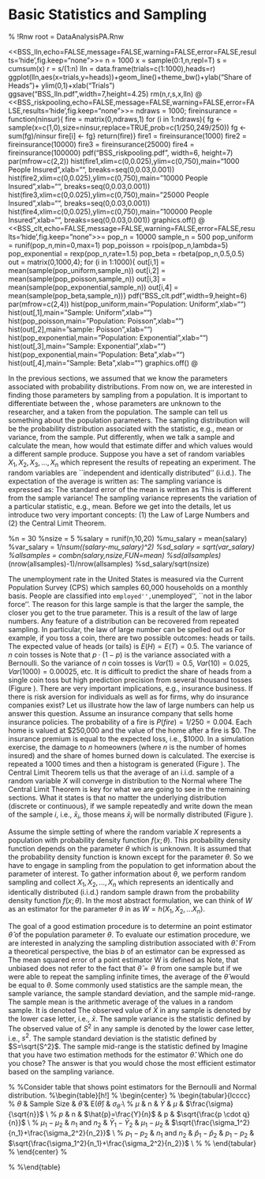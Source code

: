 # Basic Statistics and Sampling

% !Rnw root = DataAnalysisPA.Rnw

<<BSS_lln,echo=FALSE,message=FALSE,warning=FALSE,error=FALSE,results='hide',fig.keep="none">>=
n                   = 1000
x                   = sample(0:1,n,repl=T)
s                   = cumsum(x)
r                   = s/(1:n)
lln                 = data.frame(trials=c(1:1000),heads=r)
ggplot(lln,aes(x=trials,y=heads))+geom_line()+theme_bw()+ylab("Share of Heads")+
     ylim(0,1)+xlab("Trials")
ggsave("BSS_lln.pdf",width=7,height=4.25)
rm(n,r,s,x,lln)
@
<<BSS_riskpooling,echo=FALSE,message=FALSE,warning=FALSE,error=FALSE,results='hide',fig.keep="none">>=
ndraws    = 1000;
fireinsurance  = function(ninsur){
     fire = matrix(0,ndraws,1)
          for (i in 1:ndraws){
               fg      <- sample(x=c(1,0),size=ninsur,replace=TRUE,prob=c(1/250,249/250))
               fg      <- sum(fg)/ninsur
               fire[i] <- fg}
               return(fire)}
fire1     = fireinsurance(1000)
fire2     = fireinsurance(10000)
fire3     = fireinsurance(25000)
fire4     = fireinsurance(100000)
pdf("BSS_riskpooling.pdf", width=6, height=7)
par(mfrow=c(2,2))
hist(fire1,xlim=c(0,0.025),ylim=c(0,750),main="1000 People Insured",xlab="",
          breaks=seq(0,0.03,0.001))
     hist(fire2,xlim=c(0,0.025),ylim=c(0,750),main="10000 People Insured",xlab="",
          breaks=seq(0,0.03,0.001))
     hist(fire3,xlim=c(0,0.025),ylim=c(0,750),main="25000 People Insured",xlab="",
          breaks=seq(0,0.03,0.001))
     hist(fire4,xlim=c(0,0.025),ylim=c(0,750),main="100000 People Insured",xlab="",
          breaks=seq(0,0.03,0.001))
graphics.off()
@
<<BSS_clt,echo=FALSE,message=FALSE,warning=FALSE,error=FALSE,results='hide',fig.keep="none">>=
pop_n               = 10000
sample_n            = 500
pop_uniform         = runif(pop_n,min=0,max=1)
pop_poisson         = rpois(pop_n,lambda=5)
pop_exponential     = rexp(pop_n,rate=1.5)
pop_beta            = rbeta(pop_n,0.5,0.5)
out                 = matrix(0,1000,4);
for (i in 1:1000){
     out[i,1]       = mean(sample(pop_uniform,sample_n))
     out[i,2]       = mean(sample(pop_poisson,sample_n))
     out[i,3]       = mean(sample(pop_exponential,sample_n))
     out[i,4]       = mean(sample(pop_beta,sample_n))}
pdf("BSS_clt.pdf",width=9,height=6)
  par(mfrow=c(2,4))
    hist(pop_uniform,main="Population: Uniform",xlab="")
    hist(out[,1],main="Sample: Uniform",xlab="")
    hist(pop_poisson,main="Population: Poisson",xlab="")
    hist(out[,2],main="sample: Poisson",xlab="")
    hist(pop_exponential,main="Population: Exponential",xlab="")
    hist(out[,3],main="Sample: Exponential",xlab="")
    hist(pop_exponential,main="Population: Beta",xlab="")
    hist(out[,4],main="Sample: Beta",xlab="")
graphics.off()
@

\section{Basic Statistics and Sampling}
In the previous sections, we assumed that we know the parameters associated with probability distributions. From now on, we are interested in finding those parameters by sampling from a population. It is important to differentiate between the \emph{population}, whose parameters are unknown to the researcher, and a \emph{sample} taken from the population. The sample can tell us something about the population parameters. The sampling distribution will be the probability distribution associated with the statistic, e.g., mean or variance, from the sample. Put differently, when we talk a sample and calculate the mean, how would that estimate differ and which values would a different sample produce. Suppose you have a set of random variables $X_1, X_2, X_3, \dots , X_n$ which represent the results of repeating an experiment. The random variables are ``independent and identically distributed'' (i.i.d.). The expectation of the average is written as:
  \begin{equation*}
      \bar{X}_n = \frac{X_1 + X_2 + \dots + X_n}{n}
  \end{equation*}
The sampling variance is expressed as:
  \begin{equation*}
      Var(\bar{X}_n) = \frac{\sigma^2}{n}
  \end{equation*}
The standard error of the mean is written as
     \begin{equation*}
          \sigma_{\bar{x}} = \frac{\sigma}{\sqrt{n}}
     \end{equation*}
This is different from the sample variance! The sampling variance represents the variation of a particular statistic, e.g., mean. Before we get into the details, let us introduce two very important concepts: (1) the Law of Large Numbers and (2) the Central Limit Theorem. 


%n                   = 30
%nsize               = 5
%salary              = runif(n,10,20)
%mu_salary           = mean(salary)
%var_salary          = 1/n*sum((salary-mu_salary)^2)
%sd_salary           = sqrt(var_salary)
%allsamples          = combn(salary,nsize,FUN=mean)
%sd(allsamples)*(nrow(allsamples)-1)/nrow(allsamples)
%sd_salary/sqrt(nsize)


\subsection{Law of Large Numbers}
The unemployment rate in the United States is measured via the Current Population Survey (CPS) which samples 60,000 households on a monthly basis. People are classified into ``employed'', ``unemployed'', ``not in the labor force''. The reason for this large sample is that the larger the sample, the closer you get to the true parameter. This is a result of the law of large numbers. Any feature of a distribution can be recovered from repeated sampling. In particular, the law of large number can be spelled out as
  \begin{equation*}
      \lim_{n \rightarrow \infty} P(|\bar{X}_n - \mu | > \epsilon) = 0
  \end{equation*}
For example, if you toss a coin, there are two possible outcomes: heads or tails. The expected value of heads (or tails) is $E(H)=E(T)=0.5$. The variance of $n$ coin tosses is
  \begin{equation*}
      Var(n) = \frac{p \cdot (1-p)}{n}
  \end{equation*}
Note that $p \cdot (1-p)$ is the variance associated with a Bernoulli. So the variance of $n$ coin tosses is $Var(1) = 0.5$, $Var(10) = 0.025$, $Var(1000) = 0.00025$, etc. It is difficult to predict the share of heads from a single coin toss but high prediction precision from several thousand tosses (Figure \ref{fig:lawoflargenumbers}). There are very important implications, e.g., insurance business. If there is risk aversion for individuals as well as for firms, why do insurance companies exist? Let us illustrate how the law of large numbers can help us answer this question. Assume an insurance company that sells home insurance policies. The probability of a fire is $P(fire)=1/250=0.004$. Each home is valued at \$250,000 and the value of the home after a fire is \$0. The insurance premium is equal to the expected loss, i.e., \$1000. In a simulation exercise, the damage to $n$ homeowners (where $n$ is the number of homes insured) and the share of homes burned down is calculated. The exercise is repeated a 1000 times and then a histogram is generated (Figure \ref{fig:riskpooling}).
    \begin{figure}
        \begin{center}
            \includegraphics[width=6in]{BSS_lln.pdf}
        \end{center}
        \caption{Law of Large Numbers illustrated by flipping a coin up to 50,000 times.}
        \label{fig:lawoflargenumbers}
    \end{figure}
    \begin{figure}
        \begin{center}
            \includegraphics[width=6in]{BSS_riskpooling.pdf}
        \end{center}
        \caption{Risk pooling by an insurance company}
        \label{fig:riskpooling}
    \end{figure}

\subsection{Central Limit Theorem}

The Central Limit Theorem tells us that the average of an i.i.d. sample of a random variable $X$ will converge in distribution to the Normal
  \begin{equation*}
      z_n =  \frac{\bar{x}_n-\mu}{\sigma / \sqrt{n}} \Rightarrow F_{z_n}(a) = \Phi(a)
  \end{equation*}
where 
     \begin{equation*}
          \bar{x}=\frac{1}{n} \sum_{i=1}^{n} x_i
     \end{equation*}
The Central Limit Theorem is key for what we are going to see in the remaining sections. What it states is that no matter the underlying distribution (discrete or continuous), if we sample repeatedly and write down the mean of the sample $i$, i.e., $\bar{x}_i$, those means $\bar{x}_i$ will be normally distributed (Figure \ref{fig:clt}). 
      \begin{figure}[p]
        \begin{center}
            \includegraphics[width=5in]{BSS_clt.pdf}
        \end{center}
        \caption{Illustration of the Central Limit Theorem}
        \label{fig:clt}
    \end{figure}

\subsection{Estimation and Estimators}
Assume the simple setting of where the random variable $X$ represents a population with probability density function $f(x;\theta)$. This probability density function depends on the parameter $\theta$ which is unknown. It is assumed that the probability density function is known except for the parameter $\theta$. So we have to engage in sampling from the population to get information about the parameter of interest. To gather information about $\theta$, we perform random sampling and collect $X_1, X_2, \dots, X_n$ which represents an identically and identically distributed (i.i.d.)  random sample drawn from the probability density function $f(x;\theta)$. In the most abstract formulation, we can think of $W$ as an estimator for the parameter $\theta$ in as $W=h(X_1, X_2, \dots X_n)$.

The goal of a good estimation procedure is to determine an \emph{unbiased} point estimator $\hat{\theta}$ of the population parameter $\theta$. To evaluate our estimation procedure, we are interested in analyzing the sampling distribution associated with $\hat{\theta}$. From a theoretical perspective, the bias $b$ of an estimator can be expressed as 
  \begin{equation*}
    b(\hat{\theta})=E(\hat{\theta})-\theta
  \end{equation*}
The mean squared error of a point estimator W is defined as 
  \begin{equation*}
    MSE(\hat{\theta})=E((\hat{\theta}-\theta)^2)
  \end{equation*}
Note, that unbiased does not refer to the fact that $\hat{\theta}=\theta$ from one sample but if we were able to repeat the sampling infinite times, the average of the $\hat{\theta}$ would be equal to $\theta$. Some commonly used statistics are the sample mean, the sample variance, the sample standard deviation, and the sample mid-range. The sample mean is the arithmetic average of the values in a random sample. It is denoted
\begin{equation*}
\bar{X}(X_1,X_2, \cdot \cdot \cdot, X_n)=\frac{X_{1}+ X_2+ . . . +X_n}{n}=\frac{1}{n}\sum_{i=1}^{n}X_i
\end{equation*}
The observed value of $\bar{X}$ in any sample is denoted by the lower case letter, i.e., $\bar{x}$. The sample variance is the statistic defined by
\begin{equation*}
S^2(X_1,X_2, \cdot \cdot \cdot, X_n)=\frac{1}{n-1}\sum_{i=1}^{n}(X_i-\bar{X})^{2}
\end{equation*}
The observed value of ${S^2}$ in any sample is denoted by the lower case letter, i.e., ${s^2}$. The sample standard deviation is the statistic defined by $S=\sqrt{S^2}$. The sample mid-range is the statistic defined by
\begin{equation*}
\frac{max(X_1,X_2, \cdot \cdot \cdot ,X_n)-min(X_1,X_2, \cdot \cdot \cdot,X_n)} {2}
\end{equation*}
Imagine that you have two estimation methods for the estimator $\hat{\theta}$. Which one do you chose? The answer is that you would chose the most efficient estimator based on the sampling variance. 
    
%\subsection{Unbiased Point Estimators for the Bernoulli and Normal Distribution}
%Consider table \ref{table:UnbiasedBernoulliNormal} that shows point estimators for the Bernoulli and Normal distribution.
%\begin{table}[h!]
%  \begin{center}
%    \begin{tabular}{lcccc}\toprule
%    $\theta$        & Sample Size       & $\hat{\theta}$         & E($\hat{\theta}$) & $\sigma_{\hat{\theta}}$ \\  \midrule
%    $\mu$           & n                 & $\bar{Y}$              & $\mu$             & $\frac{\sigma}{\sqrt{n}}$ \\
%    $p$             & n                 & $\hat{p}=\frac{Y}{n}$  & p                 & $\sqrt{\frac{p \cdot q}{n}}$ \\ 
%    $\mu_1-\mu_2$   & $n_1$ and $n_2$   & $\bar{Y}_1-\bar{Y}_2$  & $\mu_1 - \mu_2$   & $\sqrt{\frac{\sigma_1^2}{n_1}+\frac{\sigma_2^2}{n_2}}$ \\ 
%    $p_1-p_2$       & $n_1$ and $n_2$   & $\hat{p}_1-\hat{p}_2$  & $p_1 -p_2$        & $\sqrt{\frac{\sigma_1^2}{n_1}+\frac{\sigma_2^2}{n_2}}$  \\ %\bottomrule
%    \end{tabular}
%  \end{center}
%  \caption{Unbiased Point Estimators for the Bernoulli and Normal Distribution}
%  \label{table:UnbiasedBernoulliNormal}
%\end{table}



\subsection{Exercises}
\begin{enumerate}
\item \emph{Random Numbers}: R/RStudio allows you to generate random numbers from a variety of distributions. For example, you can generate 100 normally distributed random numbers with $\mu=70$ and $\sigma = 10$ using the following command: \texttt{rnorm(100,70,10)}. Generate three datasets ($\mu=70$ and $\sigma = 10$) with the command \texttt{rnorm} and name them $x1$, $x2$, and $x3$. The data sets $x1$ and $x$ have 50 random numbers each and $x3$ has 1000 random numbers. Calculate and report the mean of $x1$, $x2$, and $x3$. Plot a histogram of all three datasets.
\begin{enumerate}
\item Why do the histograms of $x1$ and $x2$ look different despite the fact that they were generated using the same command? Do they look normally distributed?
\item The histogram of $x3$ will look much more like a normal distribution. Why is that the case?
\item Compare the three means and explain which statistical law should make the mean of $x3$ always closer to 70 than for $x1$ and $x2$.
\end{enumerate}
\end{enumerate}